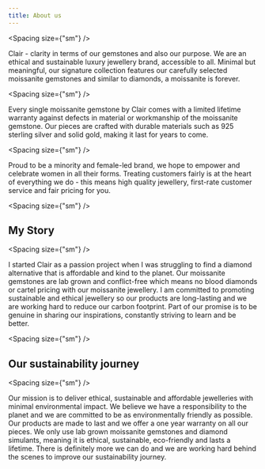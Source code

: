 ```yaml
---
title: About us
---
```


<Spacing size={"sm"} />

Clair - clarity in terms of our gemstones and also our purpose. We are an ethical and sustainable luxury jewellery brand, accessible to all. Minimal but meaningful, our signature collection features our carefully selected moissanite gemstones and similar to diamonds, a moissanite is forever. 

<Spacing size={"sm"} />

Every single moissanite gemstone by Clair comes with a limited lifetime warranty against defects in material or workmanship of the moissanite gemstone. Our pieces are crafted with durable materials such as 925 sterling silver and solid gold, making it last for years to come. 

<Spacing size={"sm"} />

Proud to be a minority and female-led brand, we hope to empower and celebrate women in all their forms. Treating customers fairly is at the heart of everything we do - this means high quality jewellery, first-rate customer service and fair pricing for you.  

<Spacing size={"sm"} />

## My Story

<Spacing size={"sm"} />

I started Clair as a passion project when I was struggling to find a diamond alternative that is affordable and kind to the planet. Our moissanite gemstones are lab grown and conflict-free which means no blood diamonds or cartel pricing with our moissanite jewellery. I am committed to promoting sustainable and ethical jewellery so our products are long-lasting and we are working hard to reduce our carbon footprint.  Part of our promise is to be genuine in sharing our inspirations, constantly striving to learn and be better. 

<Spacing size={"sm"} />

## Our sustainability journey

<Spacing size={"sm"} />

Our mission is to deliver ethical, sustainable and affordable jewelleries with minimal environmental impact. We believe we have a responsibility to the planet and we are committed to be as environmentally friendly as possible. Our products are made to last and we offer a one year warranty on all our pieces. We only use lab grown moissanite gemstones and diamond simulants, meaning it is ethical, sustainable, eco-friendly and lasts a lifetime. There is definitely more we can do and we are working hard behind the scenes to improve our sustainability journey. 